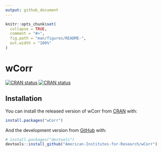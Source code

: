 ```yaml
---
output: github_document
---
```


<!-- README.md is generated from README.Rmd. Please edit that file -->

```r
knitr::opts_chunk$set(
  collapse = TRUE,
  comment = "#>",
  fig.path = "man/figures/README-",
  out.width = "100%"
)
```

# wCorr

<!-- badges: start -->

[![CRAN status](https://cranlogs.r-pkg.org/badges/wCorr)](https://cranlogs.r-pkg.org/badges/wCorr)
[![CRAN status](https://cranlogs.r-pkg.org/badges/grand-total/wCorr)](https://cranlogs.r-pkg.org/badges/grand-total/wCorr)

<!-- badges: end -->

## Installation

You can install the released version of wCorr from [CRAN](https://CRAN.R-project.org) with:

``` r
install.packages("wCorr")
```

And the development version from [GitHub](https://github.com/) with:

``` r
# install.packages("devtools")
devtools::install_github("American-Institutes-for-Research/wCorr")
```

